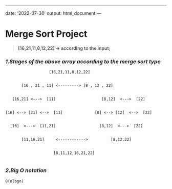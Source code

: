 
---

date: '2022-07-30'
output: html_document
---


#  **Merge Sort Project**


>**[16,21,11,8,12,22] -> according to the input;**

### *1.Stages of the above array according to the merge sort type*

                       [16,21,11,8,12,22]
                       

           [16 , 21 , 11] <---------> [8 , 12 , 22]
      

       [16,21] <--->  [11]                    [8,12]  <--->  [22]
    

    [16] <--> [21] <-->  [11]              [8] <--> [12]  <-->  [22]  


      [16]  <--->  [11,21]                   [8,12]  <--->  [22]
  

           [11,16,21]     <------------>          [8,12,22]


                         [8,11,12,16,21,22]
                         
### *2.Big O notation*

    O(nlogn)